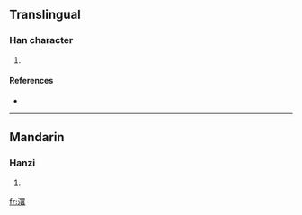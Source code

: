 ==Translingual==

===Han character===
{{Han char|rn=85|rad=水|as=13|sn=16|four=|canj=水田中日 (EWLA)}}

# {{defn|Han|sort=水13}}

====References====
* {{Han ref|kx=0655.240|dkj=18484|dj=1065.210|hdz=31770.010|uh=6FD6|ud=28630}}

----

==Mandarin==

===Hanzi===
{{cmn-hanzi|pin=[[nì]] ([[ni4]]), [[níng]] ([[ning2]]), [[shù]] ([[shu4]])|wg=ni<sup>4</sup>, ning<sup>2</sup>, shu<sup>4</sup>}}

# {{defn|Mandarin}}

[[fr:濖]]